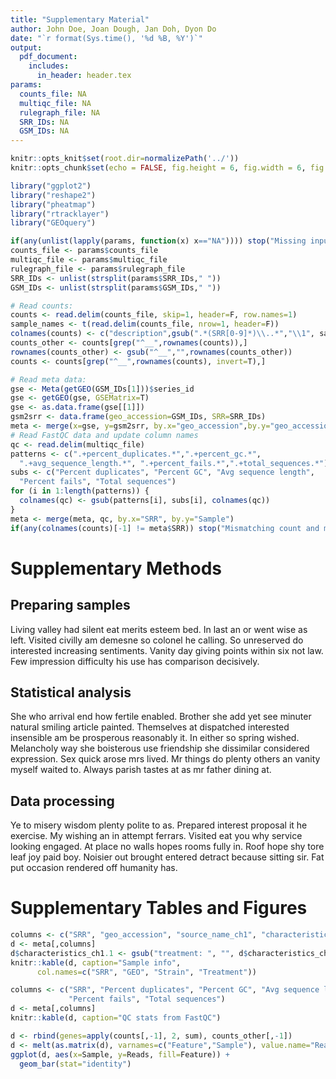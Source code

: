 ```yaml
---
title: "Supplementary Material"
author: John Doe, Joan Dough, Jan Doh, Dyon Do
date: "`r format(Sys.time(), '%d %B, %Y')`"
output:
  pdf_document:
    includes:
      in_header: header.tex
params:
  counts_file: NA
  multiqc_file: NA
  rulegraph_file: NA
  SRR_IDs: NA
  GSM_IDs: NA
---
```


```r
knitr::opts_knit$set(root.dir=normalizePath('../'))
knitr::opts_chunk$set(echo = FALSE, fig.height = 6, fig.width = 6, fig.align = 'center', fig.pos = 'H')
```

```r
library("ggplot2")
library("reshape2")
library("pheatmap")
library("rtracklayer")
library("GEOquery")
```

```r
if(any(unlist(lapply(params, function(x) x=="NA")))) stop("Missing input params")
counts_file <- params$counts_file
multiqc_file <- params$multiqc_file
rulegraph_file <- params$rulegraph_file
SRR_IDs <- unlist(strsplit(params$SRR_IDs," "))
GSM_IDs <- unlist(strsplit(params$GSM_IDs," "))
```

```r
# Read counts:
counts <- read.delim(counts_file, skip=1, header=F, row.names=1)
sample_names <- t(read.delim(counts_file, nrow=1, header=F))
colnames(counts) <- c("description",gsub(".*(SRR[0-9]*)\\..*","\\1", sample_names))
counts_other <- counts[grep("^__",rownames(counts)),]
rownames(counts_other) <- gsub("^__","",rownames(counts_other))
counts <- counts[grep("^__",rownames(counts), invert=T),]

# Read meta data:
gse <- Meta(getGEO(GSM_IDs[1]))$series_id
gse <- getGEO(gse, GSEMatrix=T)
gse <- as.data.frame(gse[[1]])
gsm2srr <- data.frame(geo_accession=GSM_IDs, SRR=SRR_IDs)
meta <- merge(x=gse, y=gsm2srr, by.x="geo_accession",by.y="geo_accession")
# Read FastQC data and update column names
qc <- read.delim(multiqc_file)
patterns <- c(".+percent_duplicates.*",".+percent_gc.*",
  ".+avg_sequence_length.*", ".+percent_fails.*",".+total_sequences.*")
subs <- c("Percent duplicates", "Percent GC", "Avg sequence length",
  "Percent fails", "Total sequences")
for (i in 1:length(patterns)) {
  colnames(qc) <- gsub(patterns[i], subs[i], colnames(qc))
}
meta <- merge(meta, qc, by.x="SRR", by.y="Sample")
if(any(colnames(counts)[-1] != meta$SRR)) stop("Mismatching count and meta-data")
```

# Supplementary Methods

## Preparing samples

Living valley had silent eat merits esteem bed. In last an or went wise as left. Visited civilly am demesne so colonel he calling. So unreserved do interested increasing sentiments. Vanity day giving points within six not law. Few impression difficulty his use has comparison decisively.

## Statistical analysis

She who arrival end how fertile enabled. Brother she add yet see minuter natural smiling article painted. Themselves at dispatched interested insensible am be prosperous reasonably it. In either so spring wished. Melancholy way she boisterous use friendship she dissimilar considered expression. Sex quick arose mrs lived. Mr things do plenty others an vanity myself waited to. Always parish tastes at as mr father dining at.

## Data processing

Ye to misery wisdom plenty polite to as. Prepared interest proposal it he exercise. My wishing an in attempt ferrars. Visited eat you why service looking engaged. At place no walls hopes rooms fully in. Roof hope shy tore leaf joy paid boy. Noisier out brought entered detract because sitting sir. Fat put occasion rendered off humanity has.

# Supplementary Tables and Figures

```r
columns <- c("SRR", "geo_accession", "source_name_ch1", "characteristics_ch1.1")
d <- meta[,columns]
d$characteristics_ch1.1 <- gsub("treatment: ", "", d$characteristics_ch1.1)
knitr::kable(d, caption="Sample info",
      col.names=c("SRR", "GEO", "Strain", "Treatment"))
```

```r
columns <- c("SRR", "Percent duplicates", "Percent GC", "Avg sequence length",
             "Percent fails", "Total sequences")
d <- meta[,columns]
knitr::kable(d, caption="QC stats from FastQC")
```

```r
d <- rbind(genes=apply(counts[,-1], 2, sum), counts_other[,-1])
d <- melt(as.matrix(d), varnames=c("Feature","Sample"), value.name="Reads")
ggplot(d, aes(x=Sample, y=Reads, fill=Feature)) +
  geom_bar(stat="identity")
```
